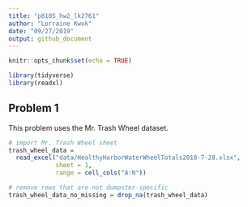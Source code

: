 ```yaml
---
title: "p8105_hw2_lk2761"
author: "Lorraine Kwok"
date: "09/27/2019"
output: github_document
---
```


```r
knitr::opts_chunk$set(echo = TRUE)

library(tidyverse)
library(readxl)
```

## Problem 1

This problem uses the Mr. Trash Wheel dataset. 

```r
# import Mr. Trash Wheel sheet 
trash_wheel_data = 
  read_excel("data/HealthyHarborWaterWheelTotals2018-7-28.xlsx", 
             sheet = 1, 
             range = cell_cols("A:N"))

# remove rows that are not dumpster-specific
trash_wheel_data_no_missing = drop_na(trash_wheel_data)

```


